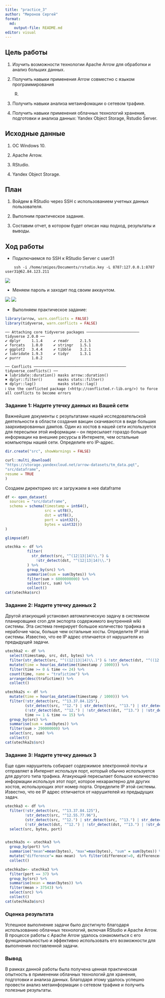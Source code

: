```yaml
---
title: "practice_3"
author: "Миронов Сергей"
format:
  md:
    output-file: README.md
editor: visual
---
```


## Цель работы

1.  Изучить возможности технологии Apache Arrow для обработки и анализ
    больших данных.

2.  Получить навыки применения Arrow совместно с языком программирования
    R.

3.  Получить навыки анализа метаинфомации о сетевом трафике.

4.  Получить навыки применения облачных технологий хранения, подготовки
    и анализа данных: Yandex Object Storage, Rstudio Server.

## Исходные данные

1.  ОС Windows 10.

2.  Apache Arrow.

3.  RStudio.

4.  Yandex Object Storage.

## План

1.  Войдем в RStudio через SSH с использованием учетных данных
    пользователя.

2.  Выполним практическое задание.

3.  Составим отчет, в котором будет описан наш подход, результаты и
    выводы.

## Ход работы

-   Подключаемся по SSH к RStudio Server с user31

```
    ssh -i /home/smipos/Documents/rstudio.key -L 8787:127.0.0.1:8787 user31@62.84.123.211
```

![](src/1.jpg)

-   Меняем пароль и заходит под своим аккаунтом.

![](src/2.jpg)
![](src/3.jpg)

-   Выполняем практическое задание:

```r
library(arrow, warn.conflicts = FALSE)
library(tidyverse, warn.conflicts = FALSE)
```


    ── Attaching core tidyverse packages ──────────────────────── tidyverse 2.0.0 ──
    ✔ dplyr     1.1.4     ✔ readr     2.1.5
    ✔ forcats   1.0.0     ✔ stringr   1.5.1
    ✔ ggplot2   3.4.4     ✔ tibble    3.2.1
    ✔ lubridate 1.9.3     ✔ tidyr     1.3.1
    ✔ purrr     1.0.2     

    ── Conflicts ────────────────────────────────────────── tidyverse_conflicts() ──
    ✖ lubridate::duration() masks arrow::duration()
    ✖ dplyr::filter()       masks stats::filter()
    ✖ dplyr::lag()          masks stats::lag()
    ℹ Use the conflicted package (<http://conflicted.r-lib.org/>) to force all conflicts to become errors


### Задание 1: Надите утечку данных из Вашей сети

Важнейшие документы с результатами нашей исследовательской деятельности
в области создания вакцин скачиваются в виде больших заархивированных
дампов. Один из хостов в нашей сети используется для пересылки этой
информации – он пересылает гораздо больше информации на внешние ресурсы
в Интернете, чем остальные компьютеры нашей сети. Определите его
IP-адрес.

```r
dir.create("src", showWarnings = FALSE)

curl::multi_download(
"https://storage.yandexcloud.net/arrow-datasets/tm_data.pqt",
"src/dataframe",
resume = TRUE
)
```

Создаем директорию src и загружаем в нее dataframe

```r
df <- open_dataset(
  sources = "src/dataframe",
  schema = schema(timestamp = int64(),
                  src = utf8(),
                  dst = utf8(),
                  port = uint32(),
                  bytes = uint32())
)

glimpse(df)
```

```r
utechka <- df %>%
          filter(
            str_detect(src, "^(12|13|14)\\.") & 
              !str_detect(dst, "^(12|13|14)\\.")
          ) %>%
          group_by(src) %>%
          summarise(sum = sum(bytes)) %>%
          filter(sum > 6000000000) %>%
          select(src, sum) %>%
          collect()
cat(utechka$src)
```

### Задание 2: Надите утечку данных 2

Другой атакующий установил автоматическую задачу в системном
планировщике cron для экспорта содержимого внутренней wiki системы. Эта
система генерирует большое количество трафика в нерабочие часы, больше
чем остальные хосты. Определите IP этой системы. Известно, что ее IP
адрес отличается от нарушителя из предыдущей задачи.

```r
utechka2 <- df %>%
  select(timestamp, src, dst, bytes) %>%
  filter(str_detect(src, "^((12|13|14)\\.)") & !str_detect(dst, "^((12|13|14)\\.)")) %>%
  mutate(time = hour(as_datetime(timestamp / 1000))) %>%
  filter(time >= 0 & time <= 24) %>%
  count(time, name = "trafictime") %>%
  arrange(desc(trafictime)) %>%
  collect()

utechka2s <- df %>%
  mutate(time = hour(as_datetime(timestamp / 1000))) %>%
  filter(!str_detect(src, "^13.37.84.125"),
         (str_detect(src, "^12.") | str_detect(src, "^13.") | str_detect(src, "^14.")),
         (!str_detect(dst, "^12.") | !str_detect(dst, "^13.") | !str_detect(dst, "^14.")),
         time >= 1 & time <= 15) %>%
  group_by(src) %>%
  summarise(sum = sum(bytes)) %>%
  filter(sum > 290000000) %>%
  select(src, sum) %>%
  collect()
cat(utechka2s$src)
```

### Задание 3: Надите утечку данных 3

Еще один нарушитель собирает содержимое электронной почты и отправляет в
Интернет используя порт, который обычно используется для другого типа
трафика. Атакующий пересылает большое количество информации используя
этот порт, которое нехарактерно для других хостов, использующих этот
номер порта. Определите IP этой системы. Известно, что ее IP адрес
отличается от нарушителей из предыдущих задач.

```r
utechka3 <- df %>%
  filter(!str_detect(src, "^13.37.84.125"),
         !str_detect(src, "^12.55.77.96"),
         (str_detect(src, "^12.") | str_detect(src, "^13.") | str_detect(src, "^14.")),
         (!str_detect(dst, "^12.") | !str_detect(dst, "^13.") | !str_detect(dst, "^14.")))  %>% 
  select(src, bytes, port) 


utechka3s <- utechka3 %>%  
  group_by(port) %>% 
  summarise("mean"=mean(bytes), "max"=max(bytes), "sum" = sum(bytes)) %>% 
  mutate("difference"= max-mean)  %>% filter(difference!=0, difference>170000) %>%
  collect()

utechka3a<- utechka3 %>%
  filter(port == 37) %>%
  group_by(src) %>%
  summarise(mean = mean(bytes)) %>%
  filter(mean > 37543) %>%
  select(src) %>%
  collect()
cat(utechka3a$src)
```

### Оценка результата

Успешное выполнение задачи было достигнуто благодаря использованию
облачных технологий, включая RStudio и Apache Arrow. В процессе работы с
Apache Arrow удалось ознакомиться с его функциональностью и эффективно
использовать его возможности для выполнения поставленной задачи.

### Вывод

В рамках данной работы была получена ценная практическая опытность в
применении облачных технологий для хранения, подготовки и анализа
данных. Благодаря этому удалось успешно провести анализ метаинформации о
сетевом трафике и получить полезные результаты.
